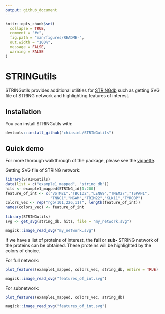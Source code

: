 ```yaml
---
output: github_document
---
```


<!-- README.md is generated from README.Rmd. Please edit that file -->

```r
knitr::opts_chunk$set(
  collapse = TRUE,
  comment = "#>",
  fig.path = "man/figures/README-",
  out.width = "100%",
  message = FALSE,
  warning = FALSE
)
```

# STRINGutils

<!-- badges: start -->
<!-- badges: end -->

STRINGutils provides additional utilities for [STRINGdb](https://www.bioconductor.org/packages/release/bioc/html/STRINGdb.html) such as getting SVG file of STRING network and highlighting features of interest.

## Installation

You can install STRINGutils with:

```r
devtools::install_github("chiasinL/STRINGutils")
```

## Quick demo

For more thorough walkthrough of the package, please see the [vignette](https://chiasinl.github.io/STRINGutils/articles/STRINGutils_Vignette.html).

Getting SVG file of STRING network:

```r
library(STRINGutils)
data(list = c("example1_mapped", "string_db"))
hits <- example1_mapped$STRING_id[1:200]
feature_of_int <- c("VSTM2L","TBC1D2","LENG9","TMEM27","TSPAN1",
                    "TNNC1","MGAM","TRIM22","KLK11","TYROBP")
colors_vec <- rep("rgb(101,226,11)", length(feature_of_int))
names(colors_vec) <- feature_of_int
```

```r
library(STRINGutils)
svg <- get_svg(string_db, hits, file = "my_network.svg")
```
```r
magick::image_read_svg("my_network.svg")
```

If we have a list of proteins of interest, the **full** or **sub-** STRING network of the proteins can be obtained. These proteins will be highlighted by the colors of choice.

For full network:

```r
plot_features(example1_mapped, colors_vec, string_db, entire = TRUE)
```
```r
magick::image_read_svg("features_of_int.svg")
```

For subnetwork:

```r
plot_features(example1_mapped, colors_vec, string_db)
```
```r
magick::image_read_svg("features_of_int.svg")
```
